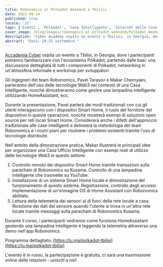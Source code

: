 ```yaml
---
title: Robonomics al Polkadot Weekend a Tbilisi
date: 2022-09-14
published: true
locale: 'it'
tags: ['Eventi', 'Polkadot', 'Casa Intelligente', 'Internet delle Cose']
cover_image: /blog/images/robonomics-at-polkadot-weekend/Polkadot_Weekend_Georgia.jpg
description: "Cyber Academy ospita un evento a Tbilisi, in Georgia, dove i partecipanti potranno familiarizzare con l'ecosistema Polkadot, partendo dalle basi: una discussione dettagliata di tutti i componenti di Polkadot, networking in un'atmosfera informale e workshop per sviluppatori."
abstract: "Data: 24-25 settembre."
---
```


[Accademia Cyber](https://cyberacademy.dev/) ospita un evento a Tbilisi, in Georgia, dove i partecipanti potranno familiarizzare con l'ecosistema Polkadot, partendo dalle basi: una discussione dettagliata di tutti i componenti di Polkadot, networking in un'atmosfera informale e workshop per sviluppatori.

Gli ingegneri del team Robonomics, Pavel Tarasov e Makar Chernyaev, parleranno dell'uso delle tecnologie Web3 nel contesto di una Casa Intelligente, nonché dimostreranno come gestire una lampadina intelligente utilizzando HomeAssistant, ecc.

Durante la presentazione, Pavel parlerà dei modi tradizionali con cui gli utenti interagiscono con i dispositivi Smart Home, il ruolo del fornitore del dispositivo in queste operazioni, nonché mostrerà esempi di soluzioni open source per reti locali Smart Home. Considererà anche i difetti dell'approccio tradizionale alle case intelligenti e delineerà la metodologia del team Robonomics e i nostri piani per risolvere i problemi esistenti tramite l'uso di tecnologie distribuite.

Nell'ambito della dimostrazione pratica, Makar illustrerà le principali idee per organizzare una Casa Ufficio Intelligente con esempi reali di utilizzo delle tecnologie Web3 in questo settore:


1. Controllo remoto dei dispositivi Smart Home tramite transazioni sulla parachain di Robonomics su Kusama. Controllo di una lampadina intelligente che trasmette su YouTube.
2. Installazione di un sistema Smart Home locale e dimostrazione del funzionamento di questo sistema. Registrazione, controllo degli accessi. Implementazione di un'immagine OS di Home Assistant con Robonomics abilitato.
3. Lettura della telemetria dai sensori al di fuori della rete locale a casa. Ricezione dei dati dal sensore quando l'utente si trova in un'altra rete locale tramite messaggi sulla parachain di Robonomics Kusama.

Durante il corso, i partecipanti vedranno come funziona HomeAssistant gestendo una lampadina intelligente e leggendo la telemetria attraverso una demo nell'app Robonomics.

Programma dettagliato: [https://lu.ma/polkadot-tbilisi](https://lu.ma/polkadot-tbilisi)

L'evento è in russo, la partecipazione è gratuita, ci sarà una trasmissione online delle relazioni - unisciti a noi!